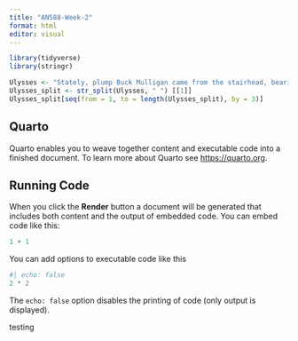 ```yaml
---
title: "AN588-Week-2"
format: html
editor: visual
---
```


```r
library(tidyverse)
library(stringr)
```

```r
Ulysses <- "Stately, plump Buck Mulligan came from the stairhead, bearing a bowl of lather on which a mirror and a razor lay crossed."
Ulysses_split <- str_split(Ulysses, " ") [[1]]
Ulysses_split[seq(from = 1, to = length(Ulysses_split), by = 3)]
```
## Quarto

Quarto enables you to weave together content and executable code into a finished document. To learn more about Quarto see <https://quarto.org>.

## Running Code

When you click the **Render** button a document will be generated that includes both content and the output of embedded code. You can embed code like this:

```r
1 + 1
```

You can add options to executable code like this

```r
#| echo: false
2 * 2
```

The `echo: false` option disables the printing of code (only output is displayed).

testing
